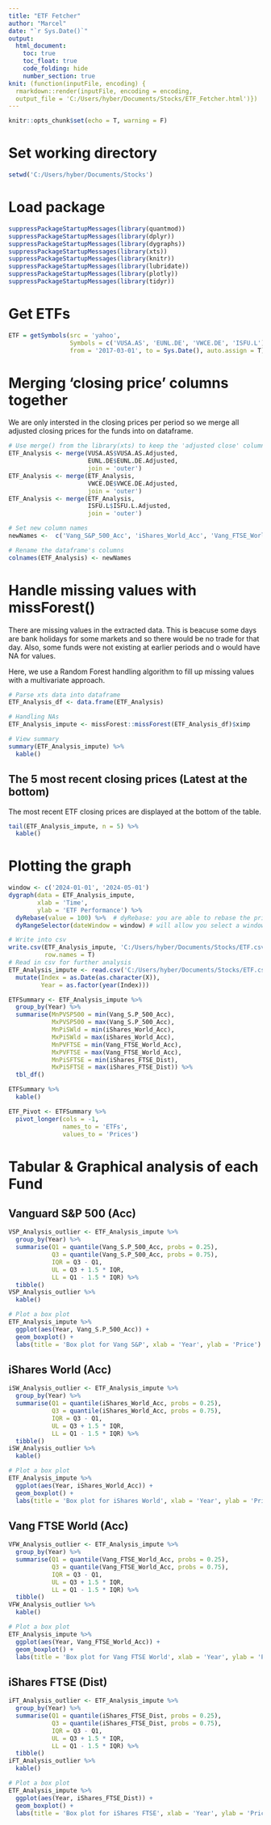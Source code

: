 ---
title: "ETF Fetcher"
author: "Marcel"
date: "`r Sys.Date()`"
output: 
  html_document:
    toc: true
    toc_float: true
    code_folding: hide
    number_section: true
knit: (function(inputFile, encoding) {
  rmarkdown::render(inputFile, encoding = encoding, 
  output_file = 'C:/Users/hyber/Documents/Stocks/ETF_Fetcher.html')})
---

```{r setup, include=FALSE}
knitr::opts_chunk$set(echo = T, warning = F)
```

# Set working directory

```{r Setting working directory...}
setwd('C:/Users/hyber/Documents/Stocks')
```

# Load package

```{r Loading relevant libraries...}
suppressPackageStartupMessages(library(quantmod))
suppressPackageStartupMessages(library(dplyr))
suppressPackageStartupMessages(library(dygraphs))
suppressPackageStartupMessages(library(xts))
suppressPackageStartupMessages(library(knitr))
suppressPackageStartupMessages(library(lubridate))
suppressPackageStartupMessages(library(plotly))
suppressPackageStartupMessages(library(tidyr))
```

# Get ETFs

```{r Extracting select ETF data from Yahoo Finance...}
ETF = getSymbols(src = 'yahoo', 
                 Symbols = c('VUSA.AS', 'EUNL.DE', 'VWCE.DE', 'ISFU.L'),
                 from = '2017-03-01', to = Sys.Date(), auto.assign = T)
```

# Merging 'closing price' columns together

We are only intersted in the closing prices per period so we merge all adjusted closing prices for the funds into on dataframe.

```{r Merging closing prices into one df...}
# Use merge() from the library(xts) to keep the 'adjusted close' columns into one data frame
ETF_Analysis <- merge(VUSA.AS$VUSA.AS.Adjusted, 
                      EUNL.DE$EUNL.DE.Adjusted, 
                      join = 'outer')
ETF_Analysis <- merge(ETF_Analysis, 
                      VWCE.DE$VWCE.DE.Adjusted,
                      join = 'outer')
ETF_Analysis <- merge(ETF_Analysis,
                      ISFU.L$ISFU.L.Adjusted, 
                      join = 'outer')
```


```{r Renaming columns...}
# Set new column names
newNames <-  c('Vang_S&P_500_Acc', 'iShares_World_Acc', 'Vang_FTSE_World_Acc', 'iShares_FTSE_Dist')

# Rename the dataframe's columns
colnames(ETF_Analysis) <- newNames
```

# Handle missing values with missForest()

There are missing values in the extracted data. This is beacuse some days are bank holidays
for some markets and so there would be no trade for that day. Also, some funds were not existing at earlier periods and o would have NA for values.

Here, we use a Random Forest handling algorithm to fill up missing values with a multivariate approach.

```{r Handling missing values: Please wait...}
# Parse xts data into dataframe 
ETF_Analysis_df <- data.frame(ETF_Analysis)

# Handling NAs
ETF_Analysis_impute <- missForest::missForest(ETF_Analysis_df)$ximp

# View summary
summary(ETF_Analysis_impute) %>% 
  kable()
```

## The 5 most recent closing prices (Latest at the bottom)

The most recent ETF closing prices are displayed at the bottom of the table.

```{r Displaying tail of the extracted data..}
tail(ETF_Analysis_impute, n = 5) %>% 
  kable()
```

# Plotting the graph

```{r Plotting timeseries graph...}
window <- c('2024-01-01', '2024-05-01')
dygraph(data = ETF_Analysis_impute,
        xlab = 'Time',
        ylab = 'ETF Performance') %>% 
  dyRebase(value = 100) %>%  # dyRebase: you are able to rebase the prices for scale
  dyRangeSelector(dateWindow = window) # will allow you select a window to slide through.
```


```{r Writing to, and reading csv to allow for further processing...}
# Write into csv
write.csv(ETF_Analysis_impute, 'C:/Users/hyber/Documents/Stocks/ETF.csv', sep = ',',
          row.names = T)
# Read in csv for further analysis
ETF_Analysis_impute <- read.csv('C:/Users/hyber/Documents/Stocks/ETF.csv') %>% 
  mutate(Index = as.Date(as.character(X)),
         Year = as.factor(year(Index)))
```


```{r Summarizing minmax values per year for each fund...}
ETFSummary <- ETF_Analysis_impute %>% 
  group_by(Year) %>% 
  summarise(MnPVSP500 = min(Vang_S.P_500_Acc),
            MxPVSP500 = max(Vang_S.P_500_Acc),
            MnPiSWld = min(iShares_World_Acc),
            MxPiSWld = max(iShares_World_Acc),
            MnPVFTSE = min(Vang_FTSE_World_Acc),
            MxPVFTSE = max(Vang_FTSE_World_Acc),
            MnPiSFTSE = min(iShares_FTSE_Dist),
            MxPiSFTSE = max(iShares_FTSE_Dist)) %>% 
  tbl_df()

ETFSummary %>% 
  kable()

ETF_Pivot <- ETFSummary %>% 
  pivot_longer(cols = -1,
               names_to = 'ETFs',
               values_to = 'Prices')
```

# Tabular & Graphical analysis of each Fund
## Vanguard S&P 500  (Acc)

```{r Analyzing each fund...}
VSP_Analysis_outlier <- ETF_Analysis_impute %>% 
  group_by(Year) %>% 
  summarise(Q1 = quantile(Vang_S.P_500_Acc, probs = 0.25),
            Q3 = quantile(Vang_S.P_500_Acc, probs = 0.75),
            IQR = Q3 - Q1,
            UL = Q3 + 1.5 * IQR,
            LL = Q1 - 1.5 * IQR) %>% 
  tibble()
VSP_Analysis_outlier %>% 
  kable()

# Plot a box plot
ETF_Analysis_impute %>% 
  ggplot(aes(Year, Vang_S.P_500_Acc)) +
  geom_boxplot() +
  labs(title = 'Box plot for Vang S&P', xlab = 'Year', ylab = 'Price')
```

## iShares World (Acc)

```{r Analyzing iShares World...}
iSW_Analysis_outlier <- ETF_Analysis_impute %>% 
  group_by(Year) %>% 
  summarise(Q1 = quantile(iShares_World_Acc, probs = 0.25),
            Q3 = quantile(iShares_World_Acc, probs = 0.75),
            IQR = Q3 - Q1,
            UL = Q3 + 1.5 * IQR,
            LL = Q1 - 1.5 * IQR) %>% 
  tibble()
iSW_Analysis_outlier %>% 
  kable()

# Plot a box plot
ETF_Analysis_impute %>% 
  ggplot(aes(Year, iShares_World_Acc)) +
  geom_boxplot() +
  labs(title = 'Box plot for iShares World', xlab = 'Year', ylab = 'Price')
```

## Vang FTSE World (Acc)

```{r Analyzing Vang FTSE World...}
VFW_Analysis_outlier <- ETF_Analysis_impute %>% 
  group_by(Year) %>% 
  summarise(Q1 = quantile(Vang_FTSE_World_Acc, probs = 0.25),
            Q3 = quantile(Vang_FTSE_World_Acc, probs = 0.75),
            IQR = Q3 - Q1,
            UL = Q3 + 1.5 * IQR,
            LL = Q1 - 1.5 * IQR) %>% 
  tibble()
VFW_Analysis_outlier %>% 
  kable()

# Plot a box plot
ETF_Analysis_impute %>% 
  ggplot(aes(Year, Vang_FTSE_World_Acc)) +
  geom_boxplot() +
  labs(title = 'Box plot for Vang FTSE World', xlab = 'Year', ylab = 'Price')
```

## iShares FTSE (Dist)

```{r Analysing iShares FTSE...}
iFT_Analysis_outlier <- ETF_Analysis_impute %>% 
  group_by(Year) %>% 
  summarise(Q1 = quantile(iShares_FTSE_Dist, probs = 0.25),
            Q3 = quantile(iShares_FTSE_Dist, probs = 0.75),
            IQR = Q3 - Q1,
            UL = Q3 + 1.5 * IQR,
            LL = Q1 - 1.5 * IQR) %>% 
  tibble()
iFT_Analysis_outlier %>% 
  kable()

# Plot a box plot
ETF_Analysis_impute %>% 
  ggplot(aes(Year, iShares_FTSE_Dist)) +
  geom_boxplot() +
  labs(title = 'Box plot for iShares FTSE', xlab = 'Year', ylab = 'Price')
```


